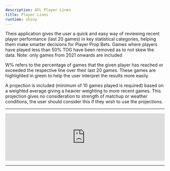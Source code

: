```yaml
---
description: AFL Player Lines
title: Player Lines
runtime: shiny
---
```


<script type="text/javascript" src="https://cdnjs.cloudflare.com/ajax/libs/iframe-resizer/3.5.16/iframeResizer.min.js"></script>
<style>
  iframe {
    min-width: 100%;
  }
</style>

Theis application gives the user a quick and easy way of reviewing recent player performance (last 20 games) in key statistical categories, helping them make smarter decisions for Player Prop Bets. Games where players have played less than 50% TOG have been removed as to not skew the data. Note: only games from 2021 onwards are included

W% refers to the percentage of games that the given player has reached or exceeded the respective line over their last 20 games. These games are highlighted in green to help the user interpret the results more easily.

A projection is included (minimum of 10 games played is required) based on a weighted average giving a heavier weighting to more recent games. This projection gives no consideration to strength of matchup or weather conditions, the user should consider this if they wish to use the projections.

<center>
<script type='text/javascript' src='https://storage.ko-fi.com/cdn/widget/Widget_2.js'></script><script type='text/javascript'>kofiwidget2.init('If You Have a WIN, Consider Buying Us a Coffee', '#29abe0', 'E1E8C5INN');kofiwidget2.draw();</script> 
</center>

---

<iframe src="https://dfsaustralia-apps.com/shiny/afl/player-lines/" width="100%" scrolling="no" frameborder="no"></iframe>

<script>
  iFrameResize({
    heightCalculationMethod: 'taggedElement'
  });
</script>
---

